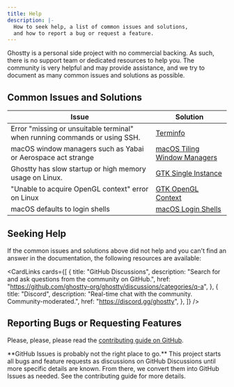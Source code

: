 ```yaml
---
title: Help
description: |-
  How to seek help, a list of common issues and solutions,
  and how to report a bug or request a feature.
---
```


Ghostty is a personal side project with no commercial backing.
As such, there is no support team or dedicated resources to help you.
The community is very helpful and may provide assistance, and
we try to document as many common issues and solutions as possible.

## Common Issues and Solutions

| Issue                                                                      | Solution                                                    |
| -------------------------------------------------------------------------- | ----------------------------------------------------------- |
| Error "missing or unsuitable terminal" when running commands or using SSH. | [Terminfo](/docs/help/terminfo)                             |
| macOS window managers such as Yabai or Aerospace act strange               | [macOS Tiling Window Managers](/docs/help/macos-tiling-wms) |
| Ghostty has slow startup or high memory usage on Linux.                    | [GTK Single Instance](/docs/help/gtk-single-instance)       |
| "Unable to acquire OpenGL context" error on Linux                          | [GTK OpenGL Context](/docs/help/gtk-opengl-context)         |
| macOS defaults to login shells                                             | [macOS Login Shells](/docs/help/macos-login-shells)         |

## Seeking Help

If the common issues and solutions above did not help and you
can't find an answer in the documentation, the following resources
are available:

<CardLinks
  cards={[
    {
      title: "GitHub Discussions",
      description: "Search for and ask questions from the community on GitHub.",
      href: "https://github.com/ghostty-org/ghostty/discussions/categories/q-a",
    },
    {
      title: "Discord",
      description: "Real-time chat with the community. Community-moderated.",
      href: "https://discord.gg/ghostty",
    },
  ]}
/>

## Reporting Bugs or Requesting Features

Please, please, please read the [contributing guide on GitHub](https://github.com/ghostty-org/ghostty/blob/main/CONTRIBUTING.md).

<Important>
  **GitHub Issues is probably not the right place to go.** This project starts
  all bugs and feature requests as discussions on GitHub Discussions until more
  specific details are known. From there, we convert them into GitHub Issues as
  needed. See the contributing guide for more details.
</Important>
